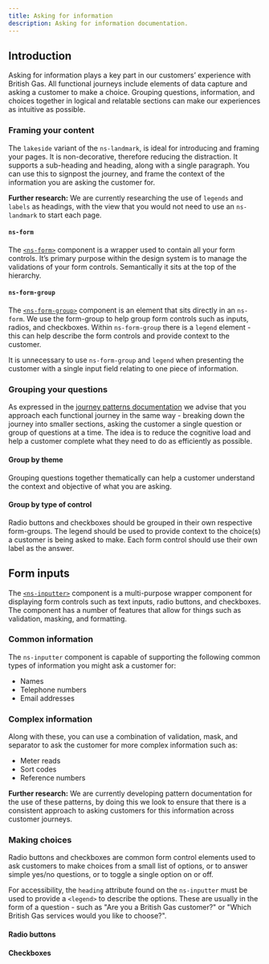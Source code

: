 ```yaml
---
title: Asking for information
description: Asking for information documentation.
---
```



## Introduction

Asking for information plays a key part in our customers’ experience with British Gas. All functional journeys include elements of data capture and asking a customer to make a choice. Grouping questions, information, and choices together in logical and relatable sections can make our experiences as intuitive as possible.

### Framing your content

The `lakeside` variant of the `ns-landmark`, is ideal for introducing and framing your pages. It is non-decorative, therefore reducing the distraction. It supports a sub-heading and heading, along with a single paragraph. You can use this to signpost the journey, and frame the context of the information you are asking the customer for.  

**Further research:** We are currently researching the use of `legends` and `labels` as headings, with the view that you would not need to use an `ns-landmark` to start each page.

#### `ns-form`

The [`<ns-form>`](/components/ns-form) component is a wrapper used to contain all your form controls. It’s primary purpose within the design system is to manage the validations of your form controls. Semantically it sits at the top of the hierarchy.

#### `ns-form-group`

The [`<ns-form-group>`](/components/ns-form-group) component is an element that sits directly in an `ns-form`. We use the form-group to help group form controls such as inputs, radios, and checkboxes. Within `ns-form-group` there is a `legend` element - this can help describe the form controls and provide context to the customer. 

It is unnecessary to use `ns-form-group` and `legend` when presenting the customer with a single input field relating to one piece of information.

### Grouping your questions

As expressed in the [journey patterns documentation](patterns/journeys) we advise that you approach each functional journey in the same way - breaking down the journey into smaller sections, asking the customer a single question or group of questions at a time. The idea is to reduce the cognitive load and help a customer complete what they need to do as efficiently as possible.

#### Group by theme

Grouping questions together thematically can help a customer understand the context and objective of what you are asking. 

#### Group by type of control

Radio buttons and checkboxes should be grouped in their own respective form-groups. The legend should be used to provide context to the choice(s) a customer is being asked to make. Each form control should use their own label as the answer. 

## Form inputs

The [`<ns-inputter>`](/components/ns-inputter) component is a multi-purpose wrapper component for displaying form controls such as text inputs, radio buttons, and checkboxes. The component has a number of features that allow for things such as validation, masking, and formatting.

<ExampleViewer type="text" />

### Common information

The `ns-inputter` component is capable of supporting the following common types of information you might ask a customer for:

- Names
- Telephone numbers
- Email addresses

### Complex information

Along with these, you can use a combination of validation, mask, and separator to ask the customer for more complex information such as:

- Meter reads
- Sort codes
- Reference numbers

<ExampleViewer type="mask" />

**Further research:** We are currently developing pattern documentation for the use of these patterns, by doing this we look to ensure that there is a consistent approach to asking customers for this information across customer journeys.

### Making choices

Radio buttons and checkboxes are common form control elements used to ask customers to make choices from a small list of options, or to answer simple yes/no questions, or to toggle a single option on or off. 

For accessibility, the `heading` attribute found on the `ns-inputter` must be used to provide a `<legend>` to describe the options. These are usually in the form of a question - such as "Are you a British Gas customer?" or "Which British Gas services would you like to choose?".

#### Radio buttons

<ExampleViewer type="radio" />

#### Checkboxes

<ExampleViewer type="checkbox" />
